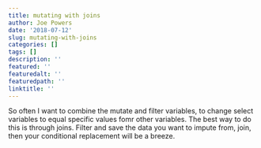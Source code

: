 ```yaml
---
title: mutating with joins
author: Joe Powers
date: '2018-07-12'
slug: mutating-with-joins
categories: []
tags: []
description: ''
featured: ''
featuredalt: ''
featuredpath: ''
linktitle: ''
---
```


So often I want to combine the mutate and filter variables, to change select variables to equal specific values fomr other variables. The best way to do this is through joins. Filter and save the data you want to impute from, join, then your conditional replacement will be a breeze. 